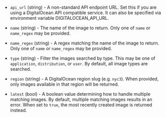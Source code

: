 <!-- Code generated from the comments of the Config struct in datasource/image/data.go; DO NOT EDIT MANUALLY -->

- `api_url` (string) - A non-standard API endpoint URL. Set this if you are  using a DigitalOcean API
  compatible service. It can also be specified via environment variable DIGITALOCEAN_API_URL.

- `name` (string) - The name of the image to return. Only one of `name` or `name_regex` may be provided.

- `name_regex` (string) - A regex matching the name of the image to return. Only one of `name` or `name_regex` may be provided.

- `type` (string) - Filter the images searched by type. This may be one of `application`, `distribution`, or `user`.
  By default, all image types are searched.

- `region` (string) - A DigitalOcean region slug (e.g. `nyc3`). When provided, only images available in that region
  will be returned.

- `latest` (bool) - A boolean value determining how to handle multiple matching images. By default, multiple matching images
  results in an error. When set to `true`, the most recently created image is returned instead.

<!-- End of code generated from the comments of the Config struct in datasource/image/data.go; -->
